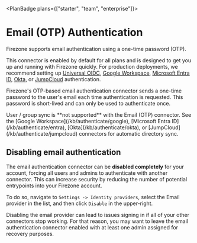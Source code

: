 
<PlanBadge plans={["starter", "team", "enterprise"]}>

# Email (OTP) Authentication

</PlanBadge>

Firezone supports email authentication using a one-time password (OTP).

This connector is enabled by default for all plans and is designed to get you up
and running with Firezone quickly. For production deployments, we recommend
setting up [Universal OIDC](/kb/authenticate/oidc),
[Google Workspace](/kb/authenticate/google),
[Microsoft Entra ID](/kb/authenticate/entra), [Okta](/kb/authenticate/okta), or
[JumpCloud](/kb/authenticate/jumpcloud) authentication.

Firezone's OTP-based email authentication connector sends a one-time password to
the user's email each time authentication is requested. This password is
short-lived and can only be used to authenticate once.

<Alert color="warning">
  User / group sync is **not supported** with the Email (OTP) connector. See the
  [Google Workspace](/kb/authenticate/google), [Microsoft Entra
  ID](/kb/authenticate/entra), [Okta](/kb/authenticate/okta), or
  [JumpCloud](/kb/authenticate/jumpcloud) connectors for automatic directory
  sync.
</Alert>

## Disabling email authentication

The email authentication connector can be **disabled completely** for your
account, forcing all users and admins to authenticate with another connector.
This can increase security by reducing the number of potential entrypoints into
your Firezone account.

To do so, navigate to `Settings -> Identity providers`, select the Email
provider in the list, and then click `Disable` in the upper-right.

<Alert color="warning">
  Disabling the email provider can lead to issues signing in if all of your
  other connectors stop working. For that reason, you may want to leave the
  email authentication connector enabled with at least one admin assigned for
  recovery purposes.
</Alert>

<SupportOptions />
